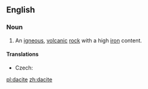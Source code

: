 ==English==

===Noun===
{{en-noun}}
{{wikipedia}}

# {{geology}} An [[igneous]], [[volcanic]] [[rock]] with a high [[iron]] content.

====Translations====
{{trans-top|(geology) an igneous, volcanic rock with a high iron content}}
* Czech: {{t-|cs|dacit|m}}
{{trans-mid}}
{{trans-bottom}}

[[pl:dacite]]
[[zh:dacite]]